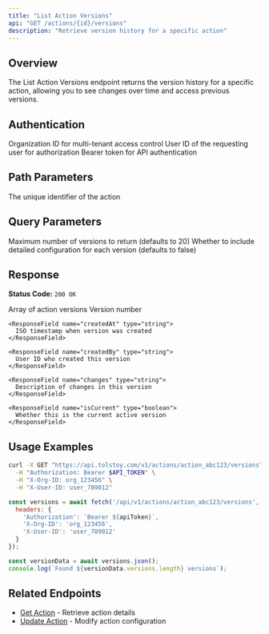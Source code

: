 ```yaml
---
title: "List Action Versions"
api: "GET /actions/{id}/versions"
description: "Retrieve version history for a specific action"
---
```


## Overview

The List Action Versions endpoint returns the version history for a specific action, allowing you to see changes over time and access previous versions.

## Authentication

<ParamField header="x-org-id" type="string" required>
  Organization ID for multi-tenant access control
</ParamField>

<ParamField header="x-user-id" type="string" required>
  User ID of the requesting user for authorization
</ParamField>

<ParamField header="authorization" type="string" required>
  Bearer token for API authentication
</ParamField>

## Path Parameters

<ParamField path="id" type="string" required>
  The unique identifier of the action
</ParamField>

## Query Parameters

<ParamField query="limit" type="number">
  Maximum number of versions to return (defaults to 20)
</ParamField>

<ParamField query="includeDetails" type="boolean">
  Whether to include detailed configuration for each version (defaults to false)
</ParamField>

## Response

**Status Code:** `200 OK`

<ResponseField name="versions" type="array">
  Array of action versions
  
  <Expandable title="Version Object">
    <ResponseField name="version" type="number">
      Version number
    </ResponseField>
    
    <ResponseField name="createdAt" type="string">
      ISO timestamp when version was created
    </ResponseField>
    
    <ResponseField name="createdBy" type="string">
      User ID who created this version
    </ResponseField>
    
    <ResponseField name="changes" type="string">
      Description of changes in this version
    </ResponseField>
    
    <ResponseField name="isCurrent" type="boolean">
      Whether this is the current active version
    </ResponseField>
  </Expandable>
</ResponseField>

## Usage Examples

<CodeGroup>

```bash cURL
curl -X GET "https://api.tolstoy.com/v1/actions/action_abc123/versions" \
  -H "Authorization: Bearer $API_TOKEN" \
  -H "X-Org-ID: org_123456" \
  -H "X-User-ID: user_789012"
```

```javascript JavaScript
const versions = await fetch('/api/v1/actions/action_abc123/versions', {
  headers: {
    'Authorization': `Bearer ${apiToken}`,
    'X-Org-ID': 'org_123456',
    'X-User-ID': 'user_789012'
  }
});

const versionData = await versions.json();
console.log(`Found ${versionData.versions.length} versions`);
```

</CodeGroup>

## Related Endpoints

- [Get Action](/api/endpoints/actions/get-action) - Retrieve action details
- [Update Action](/api/endpoints/actions/update-action) - Modify action configuration